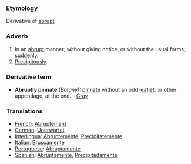 ===Etymology===
Derivative of [[abrupt]]
===Adverb===
#In an [[abrupt]] manner; without giving notice, or without the usual forms; suddenly.
#[[Precipitously]].
===Derivative term===
*'''Abruptly pinnate''' ''(Botany):'' [[pinnate]] without an odd [[leaflet]], or other appendage, at the end. - [[Gray]]
===Translations===
*[[French]]: [[Abruptement]]
*[[German]]: [[Unerwartet]]
*[[Interlingua]]: [[Abruptemente]], [[Precipitatemente]]
*[[Italian]]: [[Bruscamente]]
*[[Portuguese]]: [[Abruptamente]]
*[[Spanish]]: [[Abruptamente]], [[Precipitadamente]]
